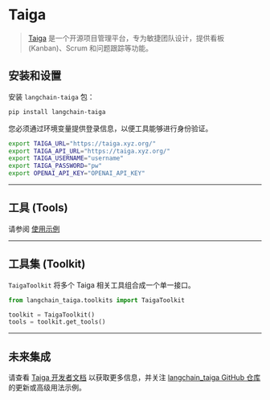 # Taiga

> [Taiga](https://docs.taiga.io/) 是一个开源项目管理平台，专为敏捷团队设计，提供看板 (Kanban)、Scrum 和问题跟踪等功能。

## 安装和设置

安装 `langchain-taiga` 包：

```bash
pip install langchain-taiga
```

您必须通过环境变量提供登录信息，以便工具能够进行身份验证。

```bash
export TAIGA_URL="https://taiga.xyz.org/"
export TAIGA_API_URL="https://taiga.xyz.org/"
export TAIGA_USERNAME="username"
export TAIGA_PASSWORD="pw"
export OPENAI_API_KEY="OPENAI_API_KEY"
```

---

## 工具 (Tools)

请参阅 [使用示例](/docs/integrations/tools/taiga)

---

## 工具集 (Toolkit)

`TaigaToolkit` 将多个 Taiga 相关工具组合成一个单一接口。

```python
from langchain_taiga.toolkits import TaigaToolkit

toolkit = TaigaToolkit()
tools = toolkit.get_tools()
```

---

## 未来集成

请查看 [Taiga 开发者文档](https://docs.taiga.io/) 以获取更多信息，并关注 [langchain_taiga GitHub 仓库](https://github.com/Shikenso-Analytics/langchain-taiga) 的更新或高级用法示例。